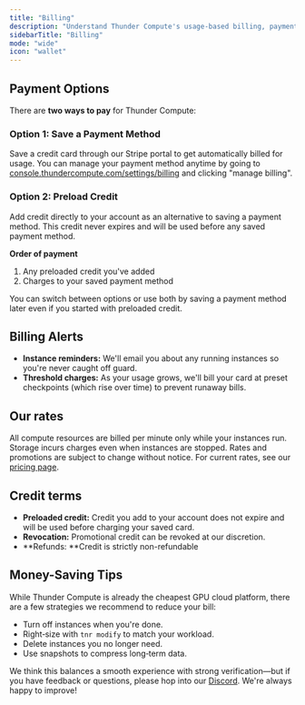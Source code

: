 ```yaml
---
title: "Billing"
description: "Understand Thunder Compute's usage-based billing, payment methods, billing alerts, current rates, and tips for saving on GPU cloud costs."
sidebarTitle: "Billing"
mode: "wide"
icon: "wallet"
---
```


## Payment Options

There are **two ways to pay** for Thunder Compute:

### Option 1: Save a Payment Method

Save a credit card through our Stripe portal to get automatically billed for usage. You can manage your payment method anytime by going to [console.thundercompute.com/settings/billing](https://console.thundercompute.com/settings/billing) and clicking "manage billing".

### Option 2: Preload Credit

Add credit directly to your account as an alternative to saving a payment method. This credit never expires and will be used before any saved payment method.

**Order of payment**

1. Any preloaded credit you've added
2. Charges to your saved payment method

You can switch between options or use both by saving a payment method later even if you started with preloaded credit.

## Billing Alerts

- **Instance reminders:** We'll email you about any running instances so you're never caught off guard.
- **Threshold charges:** As your usage grows, we'll bill your card at preset checkpoints (which rise over time) to prevent runaway bills.

## Our rates

All compute resources are billed per minute only while your instances run. Storage incurs charges even when instances are stopped. Rates and promotions are subject to change without notice. For current rates, see our [pricing page](https://www.thundercompute.com/pricing).

## Credit terms

- **Preloaded credit:** Credit you add to your account does not expire and will be used before charging your saved card.
- **Revocation:** Promotional credit can be revoked at our discretion.
- **Refunds: **Credit is strictly non-refundable

## Money-Saving Tips

While Thunder Compute is already the cheapest GPU cloud platform, there are a few strategies we recommend to reduce your bill:

- Turn off instances when you're done.
- Right‑size with `tnr modify` to match your workload.
- Delete instances you no longer need.
- Use snapshots to compress long‑term data.

We think this balances a smooth experience with strong verification—but if you have feedback or questions, please hop into our [Discord](https://discord.com/invite/nwuETS9jJK). We're always happy to improve\!
